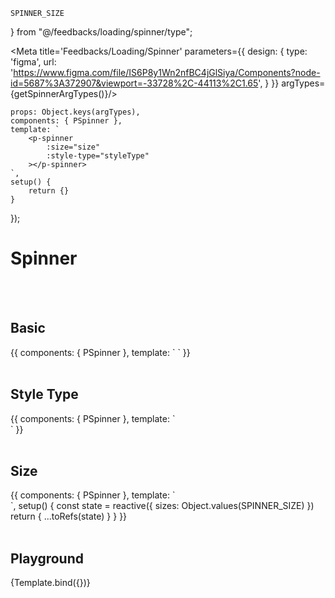     SPINNER_SIZE
} from "@/feedbacks/loading/spinner/type";

<Meta title='Feedbacks/Loading/Spinner' parameters={{
    design: {
        type: 'figma',
        url: 'https://www.figma.com/file/IS6P8y1Wn2nfBC4jGlSiya/Components?node-id=5687%3A372907&viewport=-33728%2C-44113%2C1.65',
    }
}} argTypes={getSpinnerArgTypes()}/>


    props: Object.keys(argTypes),
    components: { PSpinner },
    template: `
        <p-spinner
            :size="size"
            :style-type="styleType"
        ></p-spinner>
    `,
    setup() {
        return {}
    }
});


# Spinner

<br/>
<br/>

## Basic
<Canvas>
    <Story name="Basic">
        {{
            components: { PSpinner },
            template: `
                <p-spinner />
            `
        }}
    </Story>
</Canvas>

<br/>
<br/>

## Style Type

<Canvas>
    <Story name="Style Type">
        {{
            components: { PSpinner },
            template: `
                <div class="flex items-center">
                    <span class="mr-4"><p-spinner style-type="gray"/></span>
                    <span class="bg-black"><p-spinner style-type="white"/></span>
                </div>
            `
        }}
    </Story>
</Canvas>

<br/>
<br/>

## Size
<Canvas>
    <Story name="Size">
        {{
            components: { PSpinner },
            template: `
                <div class="flex items-center">
                    <p-spinner v-for="size in sizes" class="mr-4" :size="size" />
                </div>
            `,
            setup() {
                const state = reactive({
                    sizes: Object.values(SPINNER_SIZE)
                })
                return {
                    ...toRefs(state)
                }
            }
        }}
    </Story>
</Canvas>

<br/>
<br/>

## Playground

<Canvas>
    <Story name="Playground">
        {Template.bind({})}
    </Story>
</Canvas>

<ArgsTable story="Playground"/>

